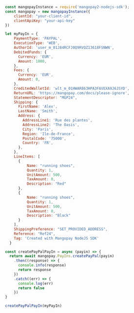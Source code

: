 ```javascript NodeJS 
const mangopayInstance = require('mangopay2-nodejs-sdk');
const mangopay = new mangopayInstance({
    clientId: "your-client-id",
    clientApiKey: "your-api-key"
})

let myPayIn = {
    PaymentType: 'PAYPAL',
    ExecutionType: 'WEB',
    AuthorId: 'user_m_01J84RCFJ0Q9RVQZ13618FSNWN',
    DebitedFunds: {
      Currency: 'EUR',
      Amount: 1000,
    },
    Fees: {
      Currency: 'EUR',
      Amount: 0,
    },
    CreditedWalletId: 'wlt_m_01HWAR863HPA3FAVEXA9J6JSYD',
    ReturnURL: 'https://mangopay.com/docs/please-ignore',
    StatementDescriptor: "MGP24",
    Shipping: {
      FirstName: 'Alex',
      LastName: 'Smith',
      Address: {
        AddressLine1: 'Rue des plantes',
        AddressLine2: 'The Oasis',
        City: 'Paris',
        Region: 'Ile-de-France',
        PostalCode: '75000',
        Country: 'FR',
      },
    },
    LineItems: [
      {
          Name: "running shoes",
          Quantity: 1,
          UnitAmount: 500,
          TaxAmount: 0,
          Description: "Red"
      },
      {
          Name: "running shoes",
          Quantity: 1,
          UnitAmount: 500,
          TaxAmount: 0,
          Description: "Black"
      }
    ],
    ShippingPreference: "SET_PROVIDED_ADDRESS",
    Reference: "Ref24",
    Tag: 'Created with Mangopay NodeJS SDK'
  }

const createPayPalPayIn = async (payin) => {
  return await mangopay.PayIns.createPayPal(payin)    
    .then((response) => {
      console.info(response)
      return response
    })
    .catch((err) => {
      console.log(err)
      return false
    })
}

createPayPalPayIn(myPayIn)
```